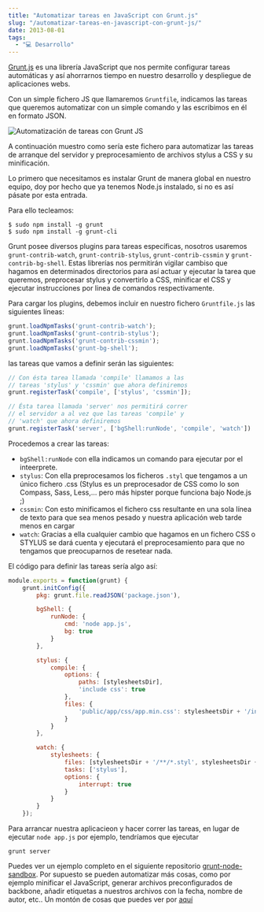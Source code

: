 ```yaml
---
title: "Automatizar tareas en JavaScript con Grunt.js"
slug: "/automatizar-tareas-en-javascript-con-grunt-js/"
date: 2013-08-01
tags:
  - "💻 Desarrollo"
---
```

[Grunt.js](http://gruntjs.com/) es una librería JavaScript que nos permite configurar tareas automáticas y así ahorrarnos tiempo en nuestro desarrollo y despliegue de aplicaciones webs.

Con un simple fichero JS que llamaremos `Gruntfile`, indicamos las tareas que queremos automatizar con un simple comando y las escribimos en él en formato JSON.

![Automatización de tareas con Grunt JS](./grunt-logo_g3kshp.png)

A continuación muestro como sería este fichero para automatizar las tareas de arranque del servidor y preprocesamiento de archivos stylus a CSS y su minificación.

Lo primero que necesitamos es instalar Grunt de manera global en nuestro equipo, doy por hecho que ya tenemos Node.js instalado, si no es así pásate por esta entrada.

Para ello tecleamos:

```shell
$ sudo npm install -g grunt
$ sudo npm install -g grunt-cli
```

Grunt posee diversos plugins para tareas específicas, nosotros usaremos `grunt-contrib-watch`, `grunt-contrib-stylus`, `grunt-contrib-cssmin` y `grunt-contrib-bg-shell`. Estas librerías nos permitirán vigilar cambiso que hagamos en determinados directorios para así actuar y ejecutar la tarea que queremos, preprocesar stylus y convertirlo a CSS, minificar el CSS y ejecutar instrucciones por linea de comandos respectivamente.

Para cargar los plugins, debemos incluir en nuestro fichero `Gruntfile.js` las siguientes líneas:

```javascript
grunt.loadNpmTasks('grunt-contrib-watch');
grunt.loadNpmTasks('grunt-contrib-stylus');
grunt.loadNpmTasks('grunt-contrib-cssmin');
grunt.loadNpmTasks('grunt-bg-shell');
```

las tareas que vamos a definir serán las siguientes:

```javascript
// Con ésta tarea llamada 'compile' llamamos a las
// tareas 'stylus' y 'cssmin' que ahora definiremos
grunt.registerTask('compile', ['stylus', 'cssmin']);

// Ésta tarea llamada 'server' nos permitirá correr 
// el servidor a al vez que las tareas 'compile' y
// 'watch' que ahora definiremos
grunt.registerTask('server', ['bgShell:runNode', 'compile', 'watch'])
```

Procedemos a crear las tareas: 

- `bgShell:runNode` con ella indicamos un comando para ejecutar por el inteerprete. 
- `stylus`: Con ella preprocesamos los ficheros `.styl` que tengamos a un único fichero .css (Stylus es un preprocesador de CSS como lo son Compass, Sass, Less,… pero más hipster porque funciona bajo Node.js ;)
- `cssmin`: Con esto minificamos el fichero css resultante en una sola línea de texto para que sea menos pesado y nuestra aplicación web tarde menos en cargar
- `watch`: Gracias a ella cualquier cambio que hagamos en un fichero CSS o STYLUS se dará cuenta y ejecutará el preprocesamiento para que no tengamos que preocuparnos de resetear nada.

El código para definir las tareas sería algo así:

```javascript
module.exports = function(grunt) {
	grunt.initConfig({	
		pkg: grunt.file.readJSON('package.json'),

		bgShell: {
			runNode: {
				cmd: 'node app.js',
				bg: true
			}
		},

		stylus: {
			compile: {
				options: {
					paths: [stylesheetsDir],
					'include css': true
				},
				files: {
					'public/app/css/app.min.css': stylesheetsDir + '/index.styl' 
				}
			}
		},

		watch: {
			stylesheets: {
				files: [stylesheetsDir + '/**/*.styl', stylesheetsDir + '/**/*.css'],
				tasks: ['stylus'],
				options: {
					interrupt: true
				}
			}
		}
	});
```

Para arrancar nuestra aplicacieon y hacer correr las tareas, en lugar de ejecutar `node app.js` por ejemplo, tendríamos que ejecutar

```shell
grunt server
```

Puedes ver un ejemplo completo en el siguiente repositorio [grunt-node-sandbox](https://github.com/carlosazaustre/grunt-node-sandbox). Por supuesto se pueden automatizar más cosas, como por ejemplo minificar el JavaScript, generar archivos preconfigurados de backbone, añadir etiquetas a nuestros archivos con la fecha, nombre de autor, etc.. Un montón de cosas que puedes ver por [aquí](http://gruntjs.com/sample-gruntfile)

